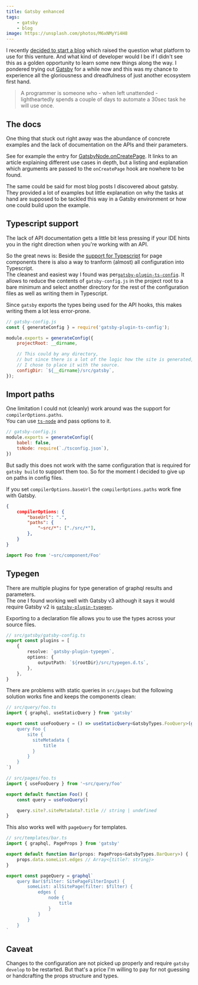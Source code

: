```yaml
---
title: Gatsby enhanced
tags:
    - gatsby
    - blog
image: https://unsplash.com/photos/M6xNMyYi4H8
---
```


I recently [decided to start a blog](https://ph-fritsche.github.io) which raised the question what platform to use for this venture. And what kind of developer would I be if I didn't see this as a golden opportunity to learn some new things along the way. I pondered trying out [Gatsby](https://www.gatsbyjs.com/) for a while now and this was my chance to experience all the gloriousness and dreadfulness of just another ecosystem first hand.

> A programmer is someone who - when left unattended - lightheartedly spends a couple of days to automate a 30sec task he will use once.

## The docs

One thing that stuck out right away was the abundance of concrete examples and the lack of documentation on the APIs and their parameters.

See for example the entry for [GatsbyNode.onCreatePage](https://www.gatsbyjs.com/docs/reference/config-files/gatsby-node/#onCreatePage).
It links to an article explaining different use cases in depth, but a listing and explanation which arguments are passed to the `onCreatePage` hook are nowhere to be found.

The same could be said for most blog posts I discovered about gatsby. They provided a lot of examples but little explanation on why the tasks at hand are supposed to be tackled this way in a Gatsby environment or how one could build upon the example.

## Typescript support

The lack of API documentation gets a little bit less pressing if your IDE hints you in the right direction when you're working with an API.

So the great news is: Beside the [support for Typescript](https://www.gatsbyjs.com/docs/how-to/custom-configuration/typescript/) for page components there is also a way to tranform (almost) all configuration into Typescript.  
The cleanest and easiest way I found was per[`gatsby-plugin-ts-config`](https://www.npmjs.com/package/gatsby-plugin-ts-config).
It allows to reduce the contents of `gatsby-config.js` in the project root to a bare minimum and select another directory for the rest of the configuration files as well as writing them in Typescript.

Since `gatsby` exports the types being used for the API hooks, this makes writing them a lot less error-prone.

```js
// gatsby-config.js
const { generateConfig } = require('gatsby-plugin-ts-config');

module.exports = generateConfig({
    projectRoot: __dirname,

    // This could by any directory,
    // but since there is a lot of the logic how the site is generated,
    // I chose to place it with the source.
    configDir: `${__dirname}/src/gatsby`,
});
```

## Import paths

One limitation I could not (cleanly) work around was the support for `compilerOptions.paths`.  
You can use [`ts-node`](https://www.npmjs.com/package/ts-node) and pass options to it.

```js
// gatsby-config.js
module.exports = generateConfig({
    babel: false,
    tsNode: require(`./tsconfig.json`),
})
```

But sadly this does not work with the same configuration that is required for `gatsby build` to support them too.
So for the moment I decided to give up on paths in config files.

If you set `compilerOptions.baseUrl` the `compilerOptions.paths` work fine with Gatsby.

```json
{
    compilerOptions: {
        "baseUrl": ".",
        "paths": {
            "~src/*": ["./src/*"],
        },
    }
}
```

```ts
import Foo from '~src/component/Foo'
```

## Typegen

There are multiple plugins for type generation of graphql results and parameters.  
The one I found working well with Gatsby v3 although it says it would require Gatsby v2 is [`gatsby-plugin-typegen`](https://www.npmjs.com/package/gatsby-plugin-typegen).

Exporting to a declaration file allows you to use the types across your source files.

```ts
// src/gatsby/gatsby-config.ts
export const plugins = [
    {
        resolve: `gatsby-plugin-typegen`,
        options: {
            outputPath: `${rootDir}/src/typegen.d.ts`,
        },
    },
}
```

There are problems with static queries in `src/pages` but the following solution works fine and keeps the components clean:
```ts
// src/query/foo.ts
import { graphql, useStaticQuery } from 'gatsby'

export const useFooQuery = () => useStaticQuery<GatsbyTypes.FooQuery>(graphql`
    query Foo {
        site {
          siteMetadata {
              title
          }
        }
    }
`)
```
```ts
// src/pages/foo.ts
import { useFooQuery } from '~src/query/foo'

export default function Foo() {
    const query = useFooQuery()

    query.site?.siteMetadata?.title // string | undefined
}
```

This also works well with `pageQuery` for templates.
```ts
// src/templates/bar.ts
import { graphql, PageProps } from 'gatsby'

export default function Bar(props: PageProps<GatsbyTypes.BarQuery>) {
    props.data.someList.edges // Array<{title?: string}>
}

export const pageQuery = graphql`
    query Bar($filter: SitePageFilterInput) {
        someList: allSitePage(filter: $filter) {
            edges {
                node {
                    title
                }
            }
        }
    }
`
```

## Caveat

Changes to the configuration are not picked up properly and require `gatsby develop` to be restarted.
But that's a price I'm willing to pay for not guessing or handcrafting the props structure and types.
